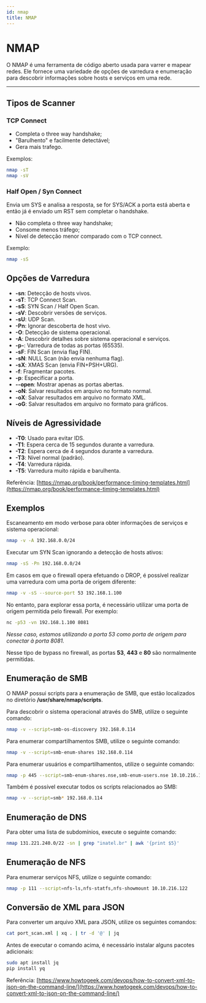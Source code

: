```yaml
---
id: nmap
title: NMAP
---
```


# NMAP

O NMAP é uma ferramenta de código aberto usada para varrer e mapear redes. Ele
fornece uma variedade de opções de varredura e enumeração para descobrir
informações sobre hosts e serviços em uma rede.

---

## Tipos de Scanner

### TCP Connect

- Completa o three way handshake;
- "Barulhento" e facilmente detectável;
- Gera mais trafego.

Exemplos:

```bash
nmap -sT
nmap -sV
```

### Half Open / Syn Connect

Envia um SYS e analisa a resposta, se for SYS/ACK a porta está aberta e então já
é enviado um RST sem completar o handshake.

- Não completa o three way handshake;
- Consome menos tráfego;
- Nível de detecção menor comparado com o TCP connect.

Exemplo:

```bash
nmap -sS
```

## Opções de Varredura

- **-sn**: Detecção de hosts vivos.
- **-sT**: TCP Connect Scan.
- **-sS**: SYN Scan / Half Open Scan.
- **-sV**: Descobrir versões de serviços.
- **-sU**: UDP Scan.
- **-Pn**: Ignorar descoberta de host vivo.
- **-O**: Detecção de sistema operacional.
- **-A**: Descobrir detalhes sobre sistema operacional e serviços.
- **-p-**: Varredura de todas as portas (65535).
- **-sF**: FIN Scan (envia flag FIN).
- **-sN**: NULL Scan (não envia nenhuma flag).
- **-sX**: XMAS Scan (envia FIN+PSH+URG).
- **-f**: Fragmentar pacotes.
- **-p**: Especificar a porta.
- **--open**: Mostrar apenas as portas abertas.
- **-oN**: Salvar resultados em arquivo no formato normal.
- **-oX**: Salvar resultados em arquivo no formato XML.
- **-oG**: Salvar resultados em arquivo no formato para gráficos.

## Níveis de Agressividade

- **-T0**: Usado para evitar IDS.
- **-T1**: Espera cerca de 15 segundos durante a varredura.
- **-T2**: Espera cerca de 4 segundos durante a varredura.
- **-T3**: Nível normal (padrão).
- **-T4**: Varredura rápida.
- **-T5**: Varredura muito rápida e barulhenta.

Referência: [https://nmap.org/book/performance-timing-templates.html](https://nmap.org/book/performance-timing-templates.html)

## Exemplos

Escaneamento em modo verbose para obter informações de serviços e sistema
operacional:

```bash
nmap -v -A 192.168.0.0/24
```

Executar um SYN Scan ignorando a detecção de hosts ativos:

```bash
nmap -sS -Pn 192.168.0.0/24
```

Em casos em que o firewall opera efetuando o DROP, é possível realizar uma
varredura com uma porta de origem diferente:

```bash
nmap -v -sS --source-port 53 192.168.1.100
```

No entanto, para explorar essa porta, é necessário utilizar uma porta de origem
permitida pelo firewall. Por exemplo:

```bash
nc -p53 -vn 192.168.1.100 8081
```

*Nesse caso, estamos utilizando a porta 53 como porta de origem para conectar à
porta 8081.*

Nesse tipo de bypass no firewall, as portas **53**, **443** e **80** são
normalmente permitidas.

## Enumeração de SMB

O NMAP possui scripts para a enumeração de SMB, que estão localizados no
diretório **/usr/share/nmap/scripts**.

Para descobrir o sistema operacional através do SMB, utilize o seguinte comando:

```bash
nmap -v --script=smb-os-discovery 192.168.0.114
```

Para enumerar compartilhamentos SMB, utilize o seguinte comando:

```bash
nmap -v --script=smb-enum-shares 192.168.0.114
```

Para enumerar usuários e compartilhamentos, utilize o seguinte comando:

```bash
nmap -p 445 --script=smb-enum-shares.nse,smb-enum-users.nse 10.10.216.122
```

Também é possível executar todos os scripts relacionados ao SMB:

```bash
nmap -v --script=smb* 192.168.0.114
```

## Enumeração de DNS

Para obter uma lista de subdomínios, execute o seguinte comando:

```bash
nmap 131.221.240.0/22 -sn | grep "inatel.br" | awk '{print $5}'
```

## Enumeração de NFS

Para enumerar serviços NFS, utilize o seguinte comando:

```bash
nmap -p 111 --script=nfs-ls,nfs-statfs,nfs-showmount 10.10.216.122
```

## Conversão de XML para JSON

Para converter um arquivo XML para JSON, utilize os seguintes comandos:

```bash
cat port_scan.xml | xq . | tr -d '@' | jq
```

Antes de executar o comando acima, é necessário instalar alguns pacotes
adicionais:

```bash
sudo apt install jq
pip install yq
```

Referência: [https://www.howtogeek.com/devops/how-to-convert-xml-to-json-on-the-command-line/](https://www.howtogeek.com/devops/how-to-convert-xml-to-json-on-the-command-line/)
